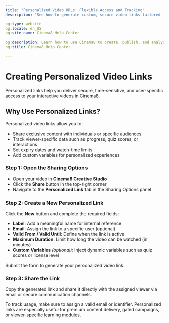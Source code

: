 ---
title: "Personalized Video URLs: Flexible Access and Tracking"
description: "See how to generate custom, secure video links tailored for individuals or campaigns. Get expiry and access control. Visit Cinema8."

og:type: website
og:locale: en_US
og:site_name: Cinema8 Help Center
 
og:description: Learn how to use Cinema8 to create, publish, and analyze interactive videos.
og:title: Cinema8 Help Center

---


# Creating Personalized Video Links

<Callout type="info">
Personalized links help you deliver secure, time-sensitive, and user-specific access to your interactive videos in Cinema8.
</Callout>

## Why Use Personalized Links?

Personalized video links allow you to:

- Share exclusive content with individuals or specific audiences
- Track viewer-specific data such as progress, quiz scores, or interactions
- Set expiry dates and watch-time limits
- Add custom variables for personalized experiences

<Steps>

### Step 1: Open the Sharing Options

- Open your video in **Cinema8 Creative Studio**
- Click the **Share** button in the top-right corner
- Navigate to the **Personalized Link** tab in the Sharing Options panel

### Step 2: Create a New Personalized Link

Click the **New** button and complete the required fields:

- **Label**: Add a meaningful name for internal reference
- **Email**: Assign the link to a specific user (optional)
- **Valid From / Valid Until**: Define when the link is active
- **Maximum Duration**: Limit how long the video can be watched (in minutes)
- **Custom Variables** *(optional)*: Inject dynamic variables such as quiz scores or license level

Submit the form to generate your personalized video link.

### Step 3: Share the Link

Copy the generated link and share it directly with the assigned viewer via email or secure communication channels.

</Steps>

<Callout type="important">
To track usage, make sure to assign a valid email or identifier. Personalized links are especially useful for premium content delivery, gated campaigns, or viewer-specific learning modules.
</Callout>
